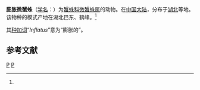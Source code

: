 {{Speciesbox
| genus = Lysiteles
| species = inflatus
| authority = (Song et Chai, 1990)<ref name='id14528'>{{cite web| url =http://www.bioinfo.cn/db05/BjdwSpecies.php?action=view&id=14528| title =膨胀微蟹蛛| work =《中国动物物种编目数据库》| publisher =中国科学院微生物研究所| author =中国科学院动物研究所| accessdate =2009-04-28| deadurl =yes| archiveurl =https://web.archive.org/web/20160305051106/http://www.bioinfo.cn/db05/BjdwSpecies.php?action=view&id=14528| archivedate =2016-03-05}}</ref>
}}

'''膨胀微蟹蛛'''（[[学名|学名]]：{{lang|la|''Lysiteles inflatus''}}）为[[蟹蛛科|蟹蛛科]][[微蟹蛛属|微蟹蛛属]]的动物。在[[中国大陆|中国大陆]]，分布于[[湖北|湖北]]等地。该物种的模式产地在湖北巴东、鹤峰。<ref name='id14528'/>

其[[种加词|种加词]]“''Inflatus''”意为“膨胀的”。

== 参考文献 ==
{{reflist}}

{{Taxonbar|from=Q2712470}}

[[Category:微蟹蛛属|P]]
[[Category:1990年描述的动物|P]]


{{蜘蛛小作品}}